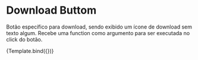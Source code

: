 <!-- DownloadButton.stories.mdx -->



<Meta title="DownloadButton" component={DownloadButton} />


# Download Buttom

Botão específico para download, sendo exibido um ícone de download sem texto algum. Recebe uma function como argumento para ser executada no click do botão.

<Canvas>
  <Story
    name="download"
    args={{
      handleClick: null,
    }}
  >
    {Template.bind({})}
  </Story>
</Canvas>
